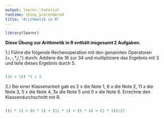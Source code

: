 ```yaml
---
output: learnr::tutorial
runtime: shiny_prerendered
title: "Arithmetik in R"
---
```

```r
library(learnr)
```
**Diese Übung zur Arithmetik in R enthält insgesamt 2 Aufgaben.**

1.) Führe die folgende Rechenoperation mit den genannten Operatoren (+,-,*,/,^) durch: Addiere die 16 zur 34 und multipliziere das Ergebnis mit 3 und teile dieses Ergebnis durch 5.
```r

```

```r
(34 + 16) *3 / 5
```

2.) Bei einer Klassenarbeit gab es 2 x die Note 1, 6 x die Note 2, 11 x die Note 3, 5 x die Note 4, 3x die Note 5 und 0 x die Note 6. Errechne den Klassendurchschnitt mit R.
```r

```

```r
((2 * 1) + (6 * 2) + (11 * 3) + (5 * 4) + (3 * 5))/27
```